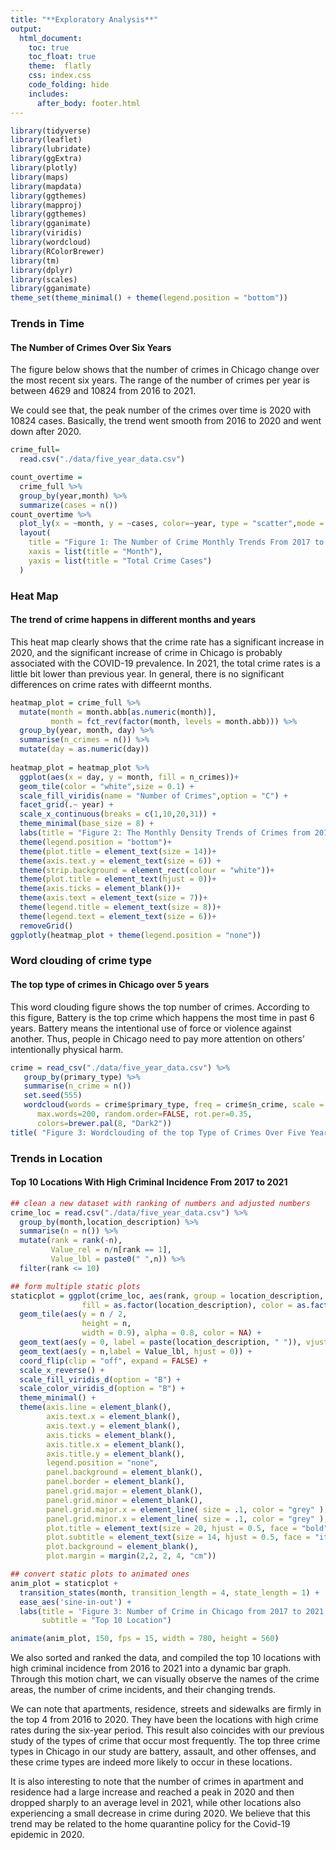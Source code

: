 ```yaml
---
title: "**Exploratory Analysis**"
output: 
  html_document:
    toc: true
    toc_float: true
    theme:  flatly
    css: index.css
    code_folding: hide
    includes:
      after_body: footer.html
---
```


```r
library(tidyverse)
library(leaflet)
library(lubridate)
library(ggExtra)
library(plotly)
library(maps)
library(mapdata)
library(ggthemes)
library(mapproj)
library(ggthemes)
library(gganimate)
library(viridis)
library(wordcloud)
library(RColorBrewer)
library(tm)
library(dplyr)
library(scales)
library(gganimate)
theme_set(theme_minimal() + theme(legend.position = "bottom"))
```

### **Trends in Time**
#### **The Number of Crimes Over Six Years**

The figure below shows that the number of crimes in Chicago change over the most recent six years. The range of the number of crimes per year is between 4629 and 10824 from 2016 to 2021. 

We could see that, the peak number of the crimes over time is 2020 with 10824 cases. Basically, the trend went smooth from 2016 to 2020 and went down after 2020.

```r
crime_full=
  read.csv("./data/five_year_data.csv")

count_overtime = 
  crime_full %>% 
  group_by(year,month) %>% 
  summarize(cases = n())
count_overtime %>%
  plot_ly(x = ~month, y = ~cases, color=~year, type = "scatter",mode = "lines+markers")  %>% 
  layout(
    title = "Figure 1: The Number of Crime Monthly Trends From 2017 to 2021 in Chicago.",
    xaxis = list(title = "Month"),
    yaxis = list(title = "Total Crime Cases")
  )
```


### **Heat Map**
#### **The trend of crime happens in different months and years**

This heat map clearly shows that the crime rate has a significant increase in 2020, and the significant increase of crime in Chicago is probably associated with the COVID-19 prevalence. In 2021, the total crime rates is a little bit lower than previous year. In general, there is no significant differences on crime rates with diffeernt months. 

```r
heatmap_plot = crime_full %>%
  mutate(month = month.abb[as.numeric(month)],
         month = fct_rev(factor(month, levels = month.abb))) %>% 
  group_by(year, month, day) %>% 
  summarise(n_crimes = n()) %>% 
  mutate(day = as.numeric(day))
 
heatmap_plot = heatmap_plot %>% 
  ggplot(aes(x = day, y = month, fill = n_crimes))+
  geom_tile(color = "white",size = 0.1) + 
  scale_fill_viridis(name = "Number of Crimes",option = "C") + 
  facet_grid(.~ year) +
  scale_x_continuous(breaks = c(1,10,20,31)) + 
  theme_minimal(base_size = 8) + 
  labs(title = "Figure 2: The Monthly Density Trends of Crimes from 2017 to 2021 in Chicago", x = "Day", y = "Month") + 
  theme(legend.position = "bottom")+
  theme(plot.title = element_text(size = 14))+
  theme(axis.text.y = element_text(size = 6)) +
  theme(strip.background = element_rect(colour = "white"))+
  theme(plot.title = element_text(hjust = 0))+
  theme(axis.ticks = element_blank())+
  theme(axis.text = element_text(size = 7))+
  theme(legend.title = element_text(size = 8))+
  theme(legend.text = element_text(size = 6))+
  removeGrid()
ggplotly(heatmap_plot + theme(legend.position = "none"))
```


### **Word clouding of crime type**
#### **The top type of crimes in Chicago over 5 years**

This word clouding figure shows the top number of crimes. According to this figure, Battery is the top crime which happens the most time in past 6 years. Battery means the intentional use of force or violence against another. Thus, people in Chicago need to pay more attention on others' intentionally physical harm.

```r
crime = read_csv("./data/five_year_data.csv") %>%
   group_by(primary_type) %>% 
   summarise(n_crime = n())
   set.seed(555)
   wordcloud(words = crime$primary_type, freq = crime$n_crime, scale = c(3, .8),min.freq = 1,
      max.words=200, random.order=FALSE, rot.per=0.35, 
      colors=brewer.pal(8, "Dark2"))
title( "Figure 3: Wordclouding of the top Type of Crimes Over Five Years")
```
 
 

### **Trends in Location**
#### **Top 10 Locations With High Criminal Incidence From 2017 to 2021**
```r
## clean a new dataset with ranking of numbers and adjusted numbers
crime_loc = read.csv("./data/five_year_data.csv") %>%
  group_by(month,location_description) %>% 
  summarise(n = n()) %>% 
  mutate(rank = rank(-n),
         Value_rel = n/n[rank == 1],
         Value_lbl = paste0(" ",n)) %>% 
  filter(rank <= 10)

## form multiple static plots
staticplot = ggplot(crime_loc, aes(rank, group = location_description, 
                fill = as.factor(location_description), color = as.factor(location_description))) +
  geom_tile(aes(y = n / 2,
                height = n,
                width = 0.9), alpha = 0.8, color = NA) +
  geom_text(aes(y = 0, label = paste(location_description, " ")), vjust = 0.2, hjust = 1) +
  geom_text(aes(y = n,label = Value_lbl, hjust = 0)) +
  coord_flip(clip = "off", expand = FALSE) +
  scale_x_reverse() +
  scale_fill_viridis_d(option = "B") +
  scale_color_viridis_d(option = "B") +
  theme_minimal() +
  theme(axis.line = element_blank(),
        axis.text.x = element_blank(),
        axis.text.y = element_blank(),
        axis.ticks = element_blank(),
        axis.title.x = element_blank(),
        axis.title.y = element_blank(),
        legend.position = "none",
        panel.background = element_blank(),
        panel.border = element_blank(),
        panel.grid.major = element_blank(),
        panel.grid.minor = element_blank(),
        panel.grid.major.x = element_line( size = .1, color = "grey" ),
        panel.grid.minor.x = element_line( size = .1, color = "grey" ),
        plot.title = element_text(size = 20, hjust = 0.5, face = "bold", vjust = 2),
        plot.subtitle = element_text(size = 14, hjust = 0.5, face = "italic", color = "grey"),
        plot.background = element_blank(),
        plot.margin = margin(2,2, 2, 4, "cm"))

## convert static plots to animated ones
anim_plot = staticplot + 
  transition_states(month, transition_length = 4, state_length = 1) +
  ease_aes('sine-in-out') +
  labs(title = 'Figure 3: Number of Crime in Chicago from 2017 to 2021 : {closest_state}',
       subtitle = "Top 10 Location")  

animate(anim_plot, 150, fps = 15, width = 780, height = 560)
```

We also sorted and ranked the data, and compiled the top 10 locations with high criminal incidence from 2016 to 2021 into a dynamic bar graph. Through this motion chart, we can visually observe the names of the crime areas, the number of crime incidents, and their changing trends.

We can note that apartments, residence, streets and sidewalks are firmly in the top 4 from 2016 to 2020. They have been the locations with high crime rates during the six-year period. This result also coincides with our previous study of the types of crime that occur most frequently. The top three crime types in Chicago in our study are battery, assault, and other offenses, and these crime types are indeed more likely to occur in these locations.

It is also interesting to note that the number of crimes in apartment and residence had a large increase and reached a peak in 2020 and then dropped sharply to an average level in 2021, while other locations also experiencing a small decrease in crime during 2020. We believe that this trend may be related to the home quarantine policy for the Covid-19 epidemic in 2020.

